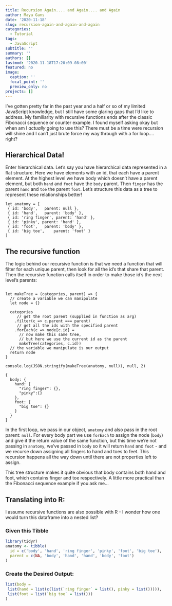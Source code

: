 ```yaml
---
title: Recursion Again.... and Again.... and Again
author: Maya Gans
date: '2020-11-18'
slug: recursion-again-and-again-and-again
categories:
  - Tutorial
tags:
  - JavaScript
subtitle: ''
summary: ''
authors: []
lastmod: '2020-11-18T17:20:09-08:00'
featured: no
image:
  caption: ''
  focal_point: ''
  preview_only: no
projects: []
---
```


I've gotten pretty far in the past year and a half or so of my limited JavaScript knowledge, but I still have some glaring gaps that I'd like to address. My familiarity with recursive functions ends after the classic Fibonacci sequence or counter example. I found myself asking okay but when am I _actually_ going to use this? There must be a time were recursion will shine and I can't just brute force my way through with a for loop.... right? 

## Hierarchical Data!

Enter hierarchical data. Let's say you have hierarchical data represented in a flat structure. Here we have elements with an id, that each have a parent element. At the highest level we have body which doesn't have a parent element, but both `hand` and `foot` have the `body` parent. Then `finger` has the parent `hand` and `toe` the parent `foot`. Let's structure this data as a tree to represent these relationships better!

```
let anatomy = [
 { id: 'body',   parent: null },
 { id: 'hand',   parent: 'body' },
 { id: 'ring finger', parent: 'hand' },
 { id: 'pinky', parent: 'hand' },
 { id: 'foot',   parent: 'body' },
 { id: 'big toe',    parent: 'foot' }
]
```

## The recursive function

The logic behind our recursive function is that we need a function that will filter for each unique parent, then look for all the id's that share that parent. Then the recursive function calls itself in order to make those id's the next level's parents:

```

let makeTree = (categories, parent) => {
  // create a variable we can manipulate
  let node = {}
  
  categories
     // get the root parent (supplied in function as arg)
    .filter(c => c.parent === parent)
     // get all the ids with the specified parent
    .forEach(c => node[c.id] = 
      // now make this same tree, 
      // but here we use the current id as the parent
      makeTree(categories, c.id))
  // the variable we manipulate is our output
  return node
}

console.log(JSON.stringify(makeTree(anatomy, null)), null, 2)
```

```
{
  body: {
    hand: {
      "ring finger": {},
      "pinky":{}
    },
    foot: {
      "big toe": {}
    }
  }
}
```

In the first loop, we pass in our object, `anatomy` and also pass in the root parent: `null`. For every body part we use `forEach` to assign the node (`body`) and give it the return value of the same function, but this time we're not passing in `anatomy`, we've passed in `body` so it will return `hand` and `foot` - and we recurse down assigning all fingers to hand and toes to feet. This recursion happens all the way down until there are not properties left to assign.

This tree structure makes it quite obvious that body contains both hand and foot, which contains finger and toe respectively. A little more practical than the Fibonacci sequence example if you ask me... 

## Translating into R:

I assume recursive functions are also possible with R - I wonder how one would turn this dataframe into a nested list? 

### Given this Tibble

```r
library(tidyr)
anatomy <- tibble(
  id = c('body', 'hand', 'ring finger', 'pinky', 'foot', 'big toe'),
  parent = c(NA, 'body', 'hand', 'hand', 'body', 'foot')
)
```

### Create the Desired Output:

```r
list(body =
 list(hand = list(c(list(`ring finger` = list(), pinky = list())))),
 list(foot = list(`big toe` = list()))
)
```

